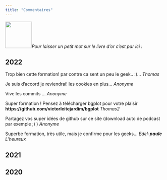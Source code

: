 ```yaml
---
title: "Commentaires"
---
```


![](data/livre.png){width="84"}*Pour laisser un petit mot sur le livre d'or c'est par ici :*

::: {.callout-note icon="false"}
## 2022

Trop bien cette formation! par contre ca sent un peu le geek.. :)... *Thomas*

Je suis d'accord je reviendrai! les cookies en plus... *Anonyme*

Vive les commits ... *Anonyme*

Super formation ! Pensez à télécharger bgplot pour votre plaisir **https://github.com/victorleitejardim/bgplot** *Thomas2*

Partagez vos super idées de github sur ce site (download auto de podcast par exemple ;) ) *Anonyme*

Superbe formation, très utile, mais je confirme pour les geeks... *Edel-**paule** L'heureux*
:::

::: {.callout-note icon="false"}
## 2021
:::

::: {.callout-note icon="false"}
## 2020
:::
